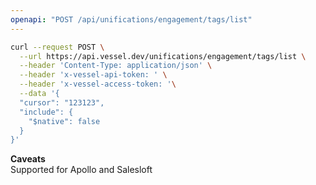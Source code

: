 ```yaml
---
openapi: "POST /api/unifications/engagement/tags/list"
---
```


<RequestExample>

```bash Request
curl --request POST \
  --url https://api.vessel.dev/unifications/engagement/tags/list \
  --header 'Content-Type: application/json' \
  --header 'x-vessel-api-token: ' \
  --header 'x-vessel-access-token: '\
  --data '{
  "cursor": "123123",
  "include": {
    "$native": false
  }
}'
```

</RequestExample>

**Caveats**  
Supported for Apollo and Salesloft
